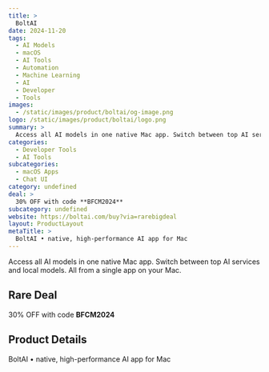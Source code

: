 ```yaml
---
title: >
  BoltAI
date: 2024-11-20
tags:
  - AI Models
  - macOS
  - AI Tools
  - Automation
  - Machine Learning
  - AI
  - Developer
  - Tools
images:
  - /static/images/product/boltai/og-image.png
logo: /static/images/product/boltai/logo.png
summary: >
  Access all AI models in one native Mac app. Switch between top AI services and local models. All from a single app on your Mac.
categories:
  - Developer Tools
  - AI Tools
subcategories:
  - macOS Apps
  - Chat UI
category: undefined
deal: >
  30% OFF with code **BFCM2024**
subcategory: undefined
website: https://boltai.com/buy?via=rarebigdeal
layout: ProductLayout
metaTitle: >
  BoltAI • native, high-performance AI app for Mac
---
```

Access all AI models in one native Mac app. Switch between top AI services and local models. All from a single app on your Mac.

## Rare Deal

30% OFF with code **BFCM2024**

## Product Details
BoltAI • native, high-performance AI app for Mac



